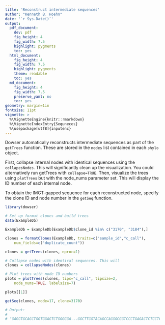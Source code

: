 ```yaml
---
title: 'Reconstruct intermediate sequences'
author: "Kenneth B. Hoehn"
date: '`r Sys.Date()`'
output:
  pdf_document:
    dev: pdf
    fig_height: 4
    fig_width: 7.5
    highlight: pygments
    toc: yes
  html_document:
    fig_height: 4
    fig_width: 7.5
    highlight: pygments
    theme: readable
    toc: yes
  md_document:
    fig_height: 4
    fig_width: 7.5
    preserve_yaml: no
    toc: yes
geometry: margin=1in
fontsize: 11pt
vignette: >
  %\VignetteEngine{knitr::rmarkdown}
  %\VignetteIndexEntry{Sequneces}
  %\usepackage[utf8]{inputenc}
---
```


Dowser automatically reconstructs intermediate sequences as part of the `getTrees` function. These are stored in the `nodes` list contained in each `phylo` object.

First, collapse internal nodes with identical sequences using the `collapesNodes`. This will significantly clean up the visualization. You could alternatively run getTrees with `collapse=TRUE`. Then, visualize the trees using `plotTrees` but with the node_nums parameter set. This will display the ID number of each internal node.

To obtain the IMGT-gapped sequence for each reconstructed node, specify the clone ID and node number in the `getSeq` function.

```r
library(dowser)

# Set up format clones and build trees
data(ExampleDb)

ExampleDb = ExampleDb[ExampleDb$clone_id %in% c("3170", "3184"),]

clones = formatClones(ExampleDb, traits=c("sample_id","c_call"),
    num_fields=c("duplicate_count"))

clones = getTrees(clones, nproc=1)

# Collapse nodes with identical sequences. This will 
clones = collapseNodes(clones)

# Plot trees with node ID numbers
plots = plotTrees(clones, tips="c_call", tipsize=2,
    node_nums=TRUE, labelsize=7)

plots[[1]]

getSeq(clones, node=17, clone=3170)

# Output:
#                                                                      N 
# "GAGGTGCAGCTGGTGGAGTCTGGGGGA...GGCTTGGTACAGCCAGGGCGGTCCCTGAGACTCTCCTGTACAGCTTCTGGATTCACCTTT............AGTGAYTATGCTATGAGCTGGTTCCGCCAGGCTCCAGGGAAGGGKCTGGAGTGGGTGGGTTTCATTAGAAGCAGACGTTTTGGTGGGACGCCGGACTACGCCGCGTCAGTGAGA...GACAGATTCACCATTTCAAGAGACGATTCCAAAAGCATCGCCTATCTGCAAATGAACAGCCTGAAAACCGAGGACACAGCCGTGTATTTTTGTAGTAGAGATCTCGCGGTTATATCCACAATAGCTGGTACTAACTGGTTCGACCCCAGGGGCCAGGGAGCCCTGGTCACCGTCTCCTCAGNN" 
```
